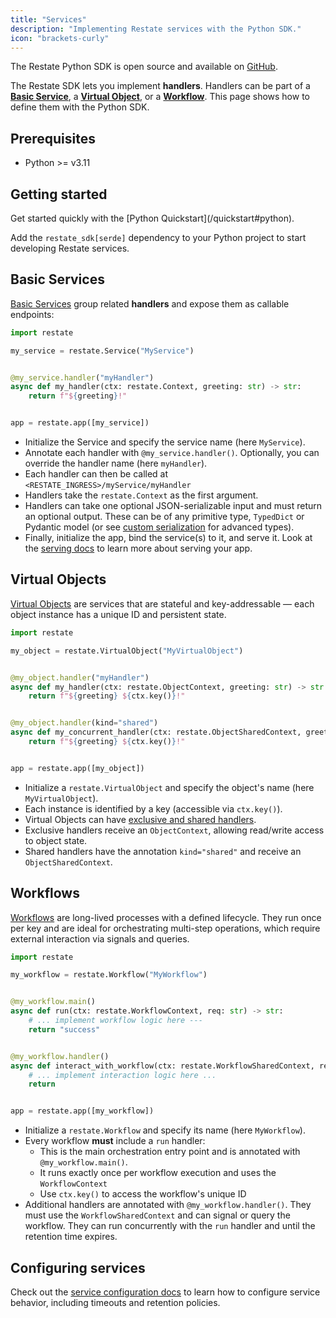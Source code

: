 ```yaml
---
title: "Services"
description: "Implementing Restate services with the Python SDK."
icon: "brackets-curly"
---
```



The Restate Python SDK is open source and available on [GitHub](https://github.com/restatedev/sdk-python).

The Restate SDK lets you implement **handlers**. Handlers can be part of a **[Basic Service](/foundations/services#basic-service)**, a **[Virtual Object](/foundations/services#virtual-object)**, or a **[Workflow](/foundations/services#workflow)**. This page shows how to define them with the Python SDK.

## Prerequisites
- Python >= v3.11

## Getting started
<Tip>
    Get started quickly with the [Python Quickstart](/quickstart#python).
</Tip>

Add the `restate_sdk[serde]` dependency to your Python project to start developing Restate services.


## Basic Services

[Basic Services](/foundations/services) group related **handlers** and expose them as callable endpoints:

```python {"CODE_LOAD::python/src/develop/my_service.py"} 
import restate

my_service = restate.Service("MyService")


@my_service.handler("myHandler")
async def my_handler(ctx: restate.Context, greeting: str) -> str:
    return f"${greeting}!"


app = restate.app([my_service])
```


* Initialize the Service and specify the service name (here `MyService`).
* Annotate each handler with `@my_service.handler()`. Optionally, you can override the handler name (here `myHandler`).
* Each handler can then be called at `<RESTATE_INGRESS>/myService/myHandler`
* Handlers take the `restate.Context` as the first argument.
* Handlers can take one optional JSON-serializable input and must return an optional output. These can be of any primitive type, `TypedDict` or Pydantic model (or see [custom serialization](/develop/python/serialization) for advanced types).
* Finally, initialize the app, bind the service(s) to it, and serve it. Look at the [serving docs](/develop/python/serving) to learn more about serving your app.

## Virtual Objects

[Virtual Objects](/foundations/services) are services that are stateful and key-addressable — each object instance has a unique ID and persistent state.

```python {"CODE_LOAD::python/src/develop/my_virtual_object.py"} 
import restate

my_object = restate.VirtualObject("MyVirtualObject")


@my_object.handler("myHandler")
async def my_handler(ctx: restate.ObjectContext, greeting: str) -> str:
    return f"${greeting} ${ctx.key()}!"


@my_object.handler(kind="shared")
async def my_concurrent_handler(ctx: restate.ObjectSharedContext, greeting: str) -> str:
    return f"${greeting} ${ctx.key()}!"


app = restate.app([my_object])
```

* Initialize a `restate.VirtualObject` and specify the object's name (here `MyVirtualObject`).
* Each instance is identified by a key (accessible via `ctx.key()`).
* Virtual Objects can have [exclusive and shared handlers](/foundations/functions#handler-behavior).
* Exclusive handlers receive an `ObjectContext`, allowing read/write access to object state.
* Shared handlers have the annotation `kind="shared"` and receive an `ObjectSharedContext`.

## Workflows

[Workflows](/foundations/services) are long-lived processes with a defined lifecycle. They run once per key and are ideal for orchestrating multi-step operations, which require external interaction via signals and queries.

```python {"CODE_LOAD::python/src/develop/my_workflow.py"} 
import restate

my_workflow = restate.Workflow("MyWorkflow")


@my_workflow.main()
async def run(ctx: restate.WorkflowContext, req: str) -> str:
    # ... implement workflow logic here ---
    return "success"


@my_workflow.handler()
async def interact_with_workflow(ctx: restate.WorkflowSharedContext, req: str):
    # ... implement interaction logic here ...
    return


app = restate.app([my_workflow])
```

* Initialize a `restate.Workflow` and specify its name (here `MyWorkflow`).
* Every workflow **must** include a `run` handler:
  * This is the main orchestration entry point and is annotated with `@my_workflow.main()`.
  * It runs exactly once per workflow execution and uses the `WorkflowContext`
  * Use `ctx.key()` to access the workflow's unique ID
* Additional handlers are annotated with `@my_workflow.handler()`. They must use the `WorkflowSharedContext` and can signal or query the workflow. They can run concurrently with the `run` handler and until the retention time expires.

## Configuring services
Check out the [service configuration docs](/operate/configuration/services) to learn how to configure service behavior, including timeouts and retention policies.